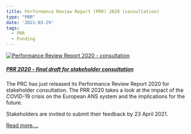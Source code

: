 ```yaml
---
title: Performance Review Report (PRR) 2020 (consultation)
type: "PRR"
date: '2021-03-29'
tags:
  - PRR
  - Funding
---
```


<div class="container">
<div class="row align-items-start">

<div class="col-sm-3">
<div class="card border-0"><a href="https://www.eurocontrol.int/publication/draft-performance-review-report-prr-2020-consultation" target="_blank">
  <img class="card-img-top" src="/images/prc/prr2020_consultation.png" alt="Performance Review Report 2020 - consultation">
  <div class="card-body"><h5 class="card-title">PRR 2020 - final draft for stakeholder consultation</h5></a><p class="card-text"></p>
</div></div>
</div>

<div class="col-sm-9">
The PRC has just released its Performance Review Report 2020 for stakeholder consultation. The PRR 2020 takes a look at the impact of the COVID-19 crisis on the European ANS system and the implications for the future. 

Stakeholders are invited to submit their feedback by 23 April 2021.

<a href="https://www.eurocontrol.int/publication/draft-performance-review-report-prr-2020-consultation" class="btn btn-secondary" role="button" target="_blank"> Read more....</a>

</div>

</div></div>
